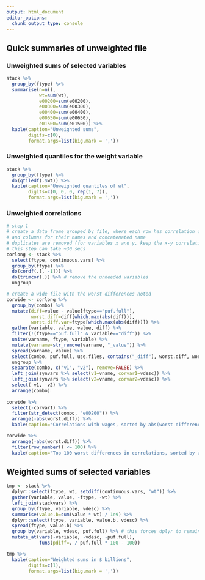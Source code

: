 ```yaml
---
output: html_document
editor_options: 
  chunk_output_type: console
---
```


## Quick summaries of unweighted file
### Unweighted sums of selected variables
```r
stack %>% 
  group_by(ftype) %>% 
  summarise(n=n(),
            wt=sum(wt),
            e00200=sum(e00200),
            e00300=sum(e00300),
            e00400=sum(e00400),
            e00650=sum(e00650),
            e01500=sum(e01500)) %>%
  kable(caption="Unweighted sums",
        digits=c(0), 
        format.args=list(big.mark = ','))

```


### Unweighted quantiles for the weight variable
```r
stack %>% 
  group_by(ftype) %>% 
  do(qtiledf(.$wt)) %>% 
  kable(caption="Unweighted quantiles of wt",
        digits=c(0, 0, 0, rep(1, 7)), 
        format.args=list(big.mark = ','))
```


### Unweighted correlations
```r
# step 1
# create a data frame grouped by file, where each row has correlation of a variable pair
# and columns for their names and concatenated name
# duplicates are removed (for variables x and y, keep the x-y correlation but not y-x; also, not x-x or y-y)
# this step can take ~30 secs
corlong <- stack %>%
  select(ftype, continuous.vars) %>%
  group_by(ftype) %>%
  do(cordf(.[, -1])) %>%
  do(trimcor(.)) %>% # remove the unneeded variables
  ungroup

# create a wide file with the worst differences noted
corwide <- corlong %>%
  group_by(combo) %>%
  mutate(diff=value - value[ftype=="puf.full"],
         worst.diff=diff[which.max(abs(diff))],
         worst.diff.var=ftype[which.max(abs(diff))]) %>%
  gather(variable, value, value, diff) %>%
  filter(!(ftype=="puf.full" & variable=="diff")) %>%
  unite(varname, ftype, variable) %>%
  mutate(varname=str_remove(varname, "_value")) %>%
  spread(varname, value) %>%
  select(combo, puf.full, use.files, contains("_diff"), worst.diff, worst.diff.var) %>%
  ungroup %>%
  separate(combo, c("v1", "v2"), remove=FALSE) %>%
  left_join(synvars %>% select(v1=vname, corvar1=vdesc)) %>%
  left_join(synvars %>% select(v2=vname, corvar2=vdesc)) %>%
  select(-v1, -v2) %>%
  arrange(combo)
  
corwide %>%
  select(-corvar1) %>%
  filter(str_detect(combo, "e00200")) %>%
  arrange(-abs(worst.diff)) %>%
  kable(caption="Correlations with wages, sorted by abs(worst difference)", digits=3)

corwide %>%
  arrange(-abs(worst.diff)) %>%
  filter(row_number() <= 100) %>%
  kable(caption="Top 100 worst differences in correlations, sorted by abs(worst difference)", digits=3)

```


## Weighted sums of selected variables
```r
tmp <- stack %>% 
  dplyr::select(ftype, wt, setdiff(continuous.vars, "wt")) %>%
  gather(variable, value, -ftype, -wt) %>%
  left_join(stackvars) %>%
  group_by(ftype, variable, vdesc) %>% 
  summarise(value.b=sum(value * wt) / 1e9) %>%
  dplyr::select(ftype, variable, value.b, vdesc) %>%
  spread(ftype, value.b) %>%
  group_by(variable, vdesc, puf.full) %>% # this forces dplyr to remain in the output untransformed
  mutate_at(vars(-variable, -vdesc, -puf.full),
            funs(pdiff=. / puf.full * 100 - 100))

tmp %>%
  kable(caption="Weighted sums in $ billions",
        digits=c(1), 
        format.args=list(big.mark = ','))

```

